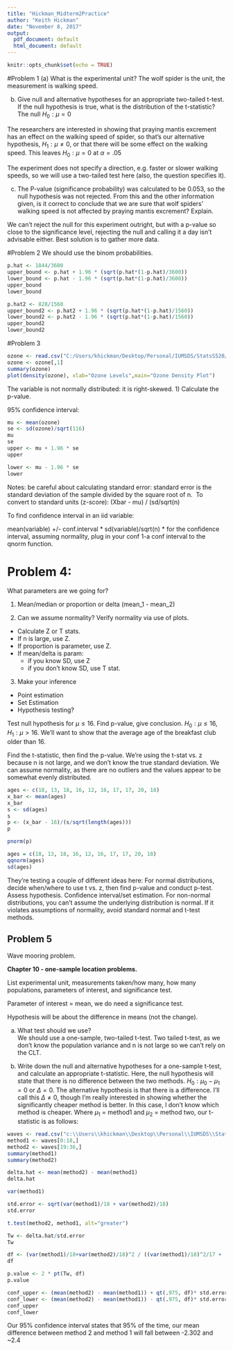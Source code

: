 ```yaml
---
title: "Hickman_Midterm2Practice"
author: "Keith Hickman"
date: "November 8, 2017"
output:
  pdf_document: default
  html_document: default
---
```


```r
knitr::opts_chunk$set(echo = TRUE)
```

#Problem 1
(a) What is the experimental unit? The wolf spider is the unit, the measurement is walking speed. 

(b) Give null and alternative hypotheses for an appropriate two-tailed t-test. If the null
hypothesis is true, what is the distribution of the t-statistic?
The null $H_0: \mu = 0$

The researchers are interested in showing that praying mantis excrement has an effect on the walking speed of spider, so that's our alternative hypothesis, $H_1: \mu \neq 0$, or that there will be some effect on the walking speed.  This leaves $H_0: \mu = 0$ at $\alpha = .05$ 

The experiment does not specify a direction, e.g. faster or slower walking speeds, so we will use a two-tailed test here (also, the question specifies it). 

(c) The P-value (significance probability) was calculated to be 0.053, so the null hypothesis was not rejected. From this and the other information given, is it correct to conclude that we are sure that wolf spiders' walking speed is not affected by praying mantis excrement? Explain.

We can't reject the null for this experiment outright, but with a p-value so close to the significance level, rejecting the null and calling it a day isn't advisable either. Best solution is to gather more data. 

#Problem 2
We should use the binom probabilities. 

```r
p.hat <- 1844/3600
upper_bound <- p.hat + 1.96 * (sqrt(p.hat*(1-p.hat)/3600))
lower_bound <- p.hat - 1.96 * (sqrt(p.hat*(1-p.hat)/3600))
upper_bound
lower_bound
```

```r
p.hat2 <- 828/1560
upper_bound2 <- p.hat2 + 1.96 * (sqrt(p.hat*(1-p.hat)/1560))
lower_bound2 <- p.hat2 - 1.96 * (sqrt(p.hat*(1-p.hat)/1560))
upper_bound2
lower_bound2
```



#Problem 3
```r
ozone <- read.csv("C:/Users/khickman/Desktop/Personal/IUMSDS/StatsS520/Module12/ozone.txt")
ozone <- ozone[,1]
summary(ozone)
plot(density(ozone), xlab="Ozone Levels",main="Ozone Density Plot")
```

The variable is not normally distributed: it is right-skewed. 
1) Calculate the p-value. 

95% confidence interval: 
```r
mu <- mean(ozone)
se <- sd(ozone)/sqrt(116)
mu
se
upper <- mu + 1.96 * se
upper

lower <- mu - 1.96 * se
lower
```

Notes: be careful about calculating standard error: standard error is the standard deviation of the sample divided by the square root of n. 
To convert to standard units (z-score): (Xbar - mu) / (sd/sqrt(n)

To find confidence interval in an iid variable: 

mean(variable) +/- conf.interval * sd(variable)/sqrt(n)
* for the confidence interval, assuming normality, plug in your conf 1-a conf interval to the qnorm function. 


# Problem 4: 
What parameters are we going for? 

1) Mean/median or proportion or delta (mean_1 - mean_2)

2) Can we assume normality? Verify normality via use of plots. 
  - Calculate Z or T stats. 
  - If n is large, use Z. 
  - If proportion is parameter, use Z. 
  - If mean/delta is param: 
    - if you know SD, use Z
    - if you don't know SD, use T stat. 
    
3) Make your inference
  - Point estimation
  - Set Estimation
  - Hypothesis testing? 

Test null hypothesis for $\mu \leq 16$. Find p-value, give conclusion. 
$H_0: \mu \leq 16$, $H_1: \mu > 16$. We'll want to show that the average age of the breakfast club older than 16. 

Find the t-statistic, then find the p-value.  We're using the t-stat vs. z because n is not large, and we don't know the true standard deviation. 
We can assume normality, as there are no outliers and the values appear to be somewhat evenly distributed. 

```r
ages <- c(18, 13, 18, 16, 12, 16, 17, 17, 20, 18)
x_bar <- mean(ages)
x_bar  
s <- sd(ages)
s
p <- (x_bar - 16)/(s/sqrt(length(ages)))
p

pnorm(p)
```

```r
ages = c(18, 13, 18, 16, 12, 16, 17, 17, 20, 18)
qqnorm(ages)
sd(ages)
```

They're testing a couple of different ideas here: 
For normal distributions, decide when/where to use t vs. z, then find p-value and conduct p-test. Assess hypothesis. Confidence interval/set estimation.
For non-normal distributions, you can't assume the underlying distribution is normal. If it violates assumptions of normality, avoid standard normal and t-test methods. 

## Problem 5
Wave mooring problem. 

**Chapter 10 - one-sample location problems. **

List experimental unit, measurements taken/how many, how many populations, parameters of interest, and significance test. 

Parameter of interest = mean, we do need a significance test. 

Hypothesis will be about the difference in means (not the change). 

(a) What test should we use?  
We should use a one-sample, two-tailed t-test. 
Two tailed t-test, as we don't know the population variance and n is not large so we can't rely on the CLT. 

(b) Write down the null and alternative hypotheses for a one-sample t-test, and calculate an appropriate t-statistic.
Here, the null hypothesis will state that there is no difference between the two methods. $H_0: \mu_0 - \mu_1 =0$ or $\Delta = 0$. 
The alternative hypothesis is that there is a difference. I'll call this $\Delta \neq 0$, though I'm really interested in showing whether the significantly cheaper method is better. In this case, I don't know which method is cheaper. 
Where $\mu_1$ = method1 and $\mu_2$ = method two, our t-statistic is as follows: 
```r
waves <- read.csv("c:\\Users\\khickman\\Desktop\\Personal\\IUMSDS\\StatsS520\\Module12\\waves.txt", header=FALSE)
method1 <- waves[0:18,]
method2 <- waves[19:36,]
summary(method1)
summary(method2)

delta.hat <- mean(method2) - mean(method1)
delta.hat

var(method1)

std.error <- sqrt(var(method1)/18 + var(method2)/18)
std.error

t.test(method2, method1, alt="greater")

Tw <- delta.hat/std.error
Tw

df <- (var(method1)/18+var(method2)/18)^2 / ((var(method1)/18)^2/17 + (var(method2)/18)^2/17)
df

p.value <- 2 * pt(Tw, df)
p.value

conf_upper <- (mean(method2) - mean(method1)) + qt(.975, df)* std.error
conf_lower <- (mean(method2) - mean(method1)) - qt(.975, df)* std.error
conf_upper
conf_lower
```

Our 95% confidence interval states that 95% of the time, our mean difference between method 2 and method 1 will fall between -2.302 and ~2.4






